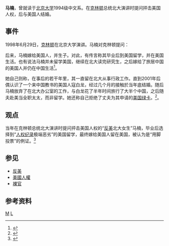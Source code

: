 '''马楠'''，曾就读于[[北京大学|北京大学]]1994级中文系。在[[比尔·克林顿|克林顿]]总统北大演讲时提问抨击美国人权，后与美国人结婚。

==事件==
1998年6月29日，[[比尔·克林顿|克林顿]]在北京大学演讲。马楠对克林顿提问：{{quote||总统先生，欢迎您光临北大。刚才您曾提到过胡适说，不要为了国家的自由而牺牲自己的自由。但是我们的前任校长蔡元培先生还说过这样一句话，他说：道并行而不相悖，万物并育而不相害。我并不认为，国家的自由和自己的自由有什么冲突，不是说为了国家的自由就一定要牺牲自己的自由。我认为自由是自己一种主动的选择，认为是最好的最适合自己的情况。像中国现在的繁荣发展正是我国人民自由的选择，主动贡献他们的力量的结果。我想自由的定义应该是，为了真理和正义选择那些最适合自己情况的道路，不知道您是否同意我的观点。另外我想最后说一句，只有真正懂得自由的人才会更加尊重别人的自由。谢谢。<ref name="xinhuanet">{{cite web|url=http://news.xinhuanet.com/society/2006-04/19/content_4447992.htm|title=北大中文系“反美”女生马楠的真实近况(组图)|work=新华网|date=2006-04-19|accessdate=2010-03-17|deadurl=yes|archiveurl=https://web.archive.org/web/20100828141122/http://news.xinhuanet.com/society/2006-04/19/content_4447992.htm|archivedate=2010-08-28}}</ref><ref>{{cite web|url=http://view.news.qq.com/a/20091117/000001_2.htm|title=资料：克林顿1998年北大演讲全文|date=2009-11-17|accessdate=2010-03-17}}</ref>}}

后来，马楠嫁给美国人，并生子。对此，有传言称其毕业后到美国留学，并在美国生活。也有说法马楠并未留学美国，继续在北大读完研究生，之后嫁给了旅居中国的美国人并仍在中国生活<ref name="netease">{{cite web|url=http://news.163.com/06/0418/16/2F0KLR4N00011229.html|title=北大“反美”女生马楠的真实近况(图)|work=南方报业网(广州)|date=2006-04-18|accessdate=2012-01-05|archive-url=https://web.archive.org/web/20111004024044/http://news.163.com/06/0418/16/2F0KLR4N00011229.html|archive-date=2011-10-04|dead-url=yes}}</ref>。

她自己则称，在事后的若干年里，其一直留在北大从事行政工作。直到2001年后偶认识了一个来中国教书的美国人寇白龙，经过几个月的接触於当年底结婚。随后马楠放弃了在北大办公室的工作，与白龙花了半年时间旅行了大半个中国，之后随夫赴美当全职太太，而非留学。她还称自己拒绝了丈夫为其申请的[[美国永久居民卡|美国绿卡]]。<ref>{{cite web|url=http://news.cn.yahoo.com/rw/manan/|title=马楠：笑啼俱不敢，方知自由难|work=中国雅虎资讯|date=2012|accessdate=2013-07-18|deadurl=yes|archiveurl=https://web.archive.org/web/20130807113001/http://news.cn.yahoo.com/rw/manan/|archivedate=2013-08-07}}</ref>。

==观点==
当年在克林顿总统北大演讲时提问抨击美国人权的“[[反美|反美]]北大女生”马楠，毕业后选择到“[[美國人權|人权纪录]]极端恶劣”的美国留学，最终嫁给美国人留在美国，被认为是“用脚投票”的例证。<ref>{{cite web|url=http://www1.voanews.com/chinese/news/More-Wealthy-Chinese-Seeking-US-Green-Card-20091229-80266882.html|title=中国富人偏爱美国绿卡09投资移民数翻番|work=美国之音|date=2009-12-29|accessdate=2010-03-17|archive-url=https://web.archive.org/web/20100305045607/http://www1.voanews.com/chinese/news/More-Wealthy-Chinese-Seeking-US-Green-Card-20091229-80266882.html|archive-date=2010-03-05|dead-url=yes}}</ref>

== 参见 ==
* [[反美|反美]]
* [[美國人權|美國人權]]
* [[裸官|裸官]]

==参考资料==
{{reflist|2}}

{{VOA}}

[[Category:北京大学校友|M]]
[[Category:马姓|L]]